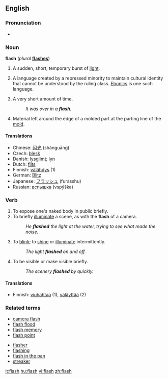 ==English==

===Pronunciation===
*{{audio|en-us-flash.ogg|Audio (US)}}

===Noun===
'''flash'''  (''plural'' '''[[flashes]]''')

# A sudden, short, temporary burst of [[light]].
# {{linguistics}} A language created by a repressed minority to maintain cultural identity that cannot be understood by the ruling class. [[Ebonics]] is one such language.
# A very short amount of time.
#:''It was over in a '''flash'''.''
# Material left around the edge of a molded part at the parting line of the [[mold]].

====Translations====
*Chinese: [[闪光]] (shǎnguāng)
*Czech: [[blesk]]
*Danish: [[lysglimt]]; [[lyn]]
*Dutch: [[flits]] {{f}}
*Finnish: [[välähdys]] (1)
*German: [[Blitz]] {{m}}
*Japanese: [[フラッシュ]] (furasshu)
*Russian: [[вспышка]] (vspýška) {{f}}

===Verb===
{{en-infl-reg-sibilant|flash||}}

# To expose one's naked body in public briefly.
# To briefly [[illuminate]] a scene, as with the '''flash''' of a camera.
#:''He '''flashed''' the light at the water, trying to see what made the noise.''
# To [[blink]]; to [[shine]] or [[illuminate]] intermittently.
#:''The light '''flashed''' on and off.''
# To be visible or make visible briefly.
#:''The scenery '''flashed''' by quickly.''

====Translations====
*Finnish: [[viuhahtaa]] (1), [[väläyttää]] (2)

===Related terms===
{{top}}
*[[camera flash]]
*[[flash flood]]
*[[flash memory]]
*[[flash point]]
{{mid}}
*[[flasher]]
*[[flashing]]
*[[flash in the pan]]
*[[streaker]]
{{bottom}}

[[it:flash]]
[[hu:flash]]
[[vi:flash]]
[[zh:flash]]